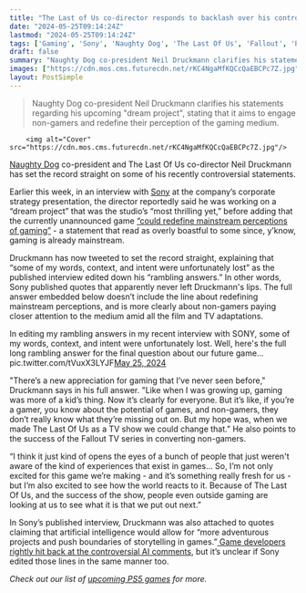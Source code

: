 ```yaml
---
title: "The Last of Us co-director responds to backlash over his controversial comments, claims his 'words, context, and intent were unfortunately lost'"
date: "2024-05-25T09:14:24Z"
lastmod: "2024-05-25T09:14:24Z"
tags: ['Gaming', 'Sony', 'Naughty Dog', 'The Last Of Us', 'Fallout', 'PS5']
draft: false
summary: "Naughty Dog co-president Neil Druckmann clarifies his statements regarding his upcoming 'dream project', stating that it aims to engage non-gamers and redefine their perception of the gaming medium."
images: ["https://cdn.mos.cms.futurecdn.net/rKC4NgaMfKQCcQaEBCPc7Z.jpg"]
layout: PostSimple
---
```

> Naughty Dog co-president Neil Druckmann clarifies his statements regarding his upcoming "dream project", stating that it aims to engage non-gamers and redefine their perception of the gaming medium.


        <img alt="Cover" src="https://cdn.mos.cms.futurecdn.net/rKC4NgaMfKQCcQaEBCPc7Z.jpg"/>
        
[Naughty Dog](https://www.gamesradar.com/tag/naughty-dog/) co-president and The Last Of Us co-director Neil Druckmann has set the record straight on some of his recently controversial statements.

Earlier this week, in an interview with [Sony](https://www.gamesradar.com/tag/sony/) at the company’s corporate strategy presentation, the director reportedly said he was working on a “dream project” that was the studio’s “most thrilling yet,” before adding that the currently unannounced game [“could redefine mainstream perceptions of gaming”](https://www.gamesradar.com/games/the-last-of-us/the-last-of-us-director-neil-druckmann-says-his-next-game-could-redefine-mainstream-perceptions-of-gaming-but-it-still-doesnt-sound-like-the-last-of-us-3/) - a statement that read as overly boastful to some since, y’know, gaming is already mainstream.

Druckmann has now tweeted to set the record straight, explaining that “some of my words, context, and intent were unfortunately lost” as the published interview edited down his “rambling answers.” In other words, Sony published quotes that apparently never left Druckmann's lips. The full answer embedded below doesn’t include the line about redefining mainstream perceptions, and is more clearly about non-gamers paying closer attention to the medium amid all the film and TV adaptations.

In editing my rambling answers in my recent interview with SONY, some of my words, context, and intent were unfortunately lost. Well, here's the full long rambling answer for the final question about our future game... pic.twitter.com/tVuxX3LYJF[May 25, 2024](https://twitter.com/Neil_Druckmann/status/1794187395279253837)

"There’s a new appreciation for gaming that I’ve never seen before," Druckmann says in his full answer. "Like when I was growing up, gaming was more of a kid’s thing. Now it’s clearly for everyone. But it’s like, if you’re a gamer, you know about the potential of games, and non-gamers, they don’t really know what they’re missing out on. But my hope was, when we made The Last Of Us as a TV show we could change that.” He also points to the success of the Fallout TV series in converting non-gamers. 

“I think it just kind of opens the eyes of a bunch of people that just weren't aware of the kind of experiences that exist in games… So, I’m not only excited for this game we’re making - and it’s something really fresh for us - but I’m also excited to see how the world reacts to it. Because of The Last Of Us, and the success of the show, people even outside gaming are looking at us to see what it is that we put out next.”

In Sony’s published interview, Druckmann was also attached to quotes claiming that artificial intelligence would allow for “more adventurous projects and push boundaries of storytelling in games.”[ Game developers rightly hit back at the controversial AI comments](https://www.gamesradar.com/games/game-developers-hit-back-at-the-last-of-us-director-neil-druckmann-following-controversial-ai-comments-id-hope-hed-know-better-than-to-look-at-ai-as-some-kind-of-magic-wand/), but it’s unclear if Sony edited those lines in the same manner too. 

*Check out our list of *[<em>upcoming PS5 games</em>](https://www.gamesradar.com/upcoming-ps5-games/)* for more.*
        
